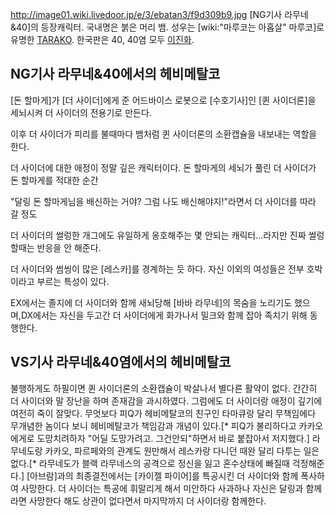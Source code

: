 http://image01.wiki.livedoor.jp/e/3/ebatan3/f9d309b9.jpg
[NG기사 라무네&40]의 등장캐릭터. 국내명은 붉은 머리 뱀. 성우는 [wiki:"마루코는 아홉살" 마루코]로 유명한 [[TARAKO]]. 한국판은 40, 40염 모두 [[이진화]].

== NG기사 라무네&40에서의 헤비메탈코  ==
[돈 할마게]가 [더 사이더]에게 준 어드바이스 로봇으로 [수호기사]인 [퀸 사이더론]을 세뇌시켜 더 사이더의 전용기로 만든다.

이후 더 사이더가 피리를 불때마다 뱀처럼 퀸 사이더론의 소환캡슐을 내보내는 역할을 한다.

더 사이더에 대한 애정이 정말 깊은 캐릭터이다. 돈 할마게의 세뇌가 풀린 더 사이더가 돈 할마게를 적대한 순간

"달링 돈 할마게님을 배신하는 거야? 그럼 나도 배신해야지!"라면서 더 사이더를 따라 갈 정도

더 사이더의 썰렁한 개그에도 유일하게 옹호해주는 몇 안되는 캐릭터...라지만 진짜 썰렁할때는 반응을 안 해준다.

더 사이더와 썸씽이 많은 [레스카]를 경계하는 듯 하다. 자신 이외의 여성들은 전부 호박이라고 부르는 특성이 있다.

EX에서는 졸지에 더 사이더와 함께 새뇌당해 [바바 라무네]의 목숨을 노리기도 했으며,DX에서는 자신을 두고간 더 사이더에게 화가나서 밀크와 함께 잡아 족치기 위해 동행한다.

== VS기사 라무네&40염에서의 헤비메탈코 ==
불행하게도 하필이면 퀸 사이더론의 소환캡슐이 박살나서 별다른 활약이 없다. 간간히 더 사이더와 말 장난을 하며 존재감을 과시하였다. 그럼에도 더 사이더랑 애정이 깊기에 여전히 죽이 잘맞다. 무엇보다 피Q가 헤비메탈코의 친구인 타마큐랑 달리 무책임에다 무개념한 놈이다 보니 헤비메탈코가 책임감과 개념이 있다.[* 피Q가 불리하다고 카카오에게로 도망치려하자 "어딜 도망가려고. 그건안되"하면서 바로 붙잡아서 저지했다.] 라무네도랑 카카오, 파르페와의 관계도 원만해서 레스카랑 다니던 때완 달리 다투는 일은 없다.[* 라무네도가 블랙 라무네스의 공격으로 정신을 잃고 혼수상태에 빠질때 걱정해준다.] [아브람]과의 최종결전에서는 [카이젤 파이어]를 특공시킨 더 사이더와 함께 폭사하여 사망한다. 더 사이더는 특공에 휘말리게 해서 미안하다 사과하나 자신은 달링과 함께라면 사망한다 해도 상관이 없다면서 마지막까지 더 사이더랑 함께한다. 
